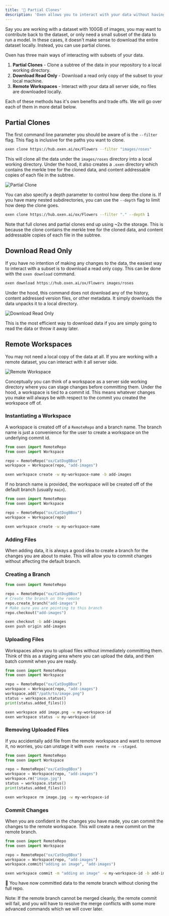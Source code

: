 ```yaml
---
title: '🧩 Partial Clones'
description: 'Oxen allows you to interact with your data without having to download the entire dataset locally.'
---
```


Say you are working with a dataset with 100GB of images, you may want to contribute back to the dataset, or only need a small subset of the data to run a model. In these cases, it doesn't make sense to download the entire dataset locally. Instead, you can use partial clones.

Oxen has three main ways of interacting with subsets of your data.

1) **Partial Clones** - Clone a subtree of the data in your repository to a local working directory.
2) **Download Read Only** - Download a read only copy of the subset to your local machine.
3) **Remote Workspaces** - Interact with your data all server side, no files are downloaded locally.

Each of these methods has it's own benefits and trade offs. We will go over each of them in more detail below.


## Partial Clones

The first command line parameter you should be aware of is the `--filter` flag. This flag is inclusive for the paths you want to clone.

```bash
oxen clone https://hub.oxen.ai/ox/Flowers --filter "images/roses"
```

This will clone all the data under the `images/roses` directory into a local working directory. Under the hood, it also creates a `.oxen` directory which contains the merkle tree for the cloned data, and content addressable copies of each file in the subtree.

![Partial Clone](/images/PartialClones.png)

You can also specify a depth parameter to control how deep the clone is. If you have many nested subdirectories, you can use the `--depth` flag to limit how deep the clone goes.

```bash
oxen clone https://hub.oxen.ai/ox/Flowers --filter "." --depth 1
```

Note that full clones and partial clones end up using ~2x the storage. This is because the clone contains the merkle tree for the cloned data, and content addressable copies of each file in the subtree.

## Download Read Only

If you have no intention of making any changes to the data, the easiest way to interact with a subset is to download a read only copy. This can be done with the `oxen download` command.

```bash
oxen download https://hub.oxen.ai/ox/Flowers images/roses
```

Under the hood, this command does not download any of the history, content addressed version files, or other metadata. It simply downloads the data unpacks it to a local directory.

![Download Read Only](/images/partial-download.jpg)

This is the most efficient way to download data if you are simply going to read the data or throw it away later.

## Remote Workspaces

You may not need a local copy of the data at all. If you are working with a remote dataset, you can interact with it all server side.

![Remote Workspace](/images/RemoteWorkspaces.png)

Conceptually you can think of a workspace as a server side working directory where you can stage changes before committing them. Under the hood, a workspace is tied to a commit id. This means whatever changes you make will always be with respect to the commit you created the workspace off of.

### Instantiating a Workspace

A workspace is created off of a `RemoteRepo` and a branch name. The branch name is just a convenience for the user to create a workspace on the underlying commit id.

<CodeGroup>

```python Python
from oxen import RemoteRepo
from oxen import Workspace

repo = RemoteRepo("ox/CatDogBBox")
workspace = Workspace(repo, "add-images")
```

```bash CLI
oxen workspace create -w my-workspace-name -b add-images
```

</CodeGroup>

If no branch name is provided, the workspace will be created off of the default branch (usually `main`).

<CodeGroup>

```python Python
from oxen import RemoteRepo
from oxen import Workspace

repo = RemoteRepo("ox/CatDogBBox")
workspace = Workspace(repo)
```

```bash CLI
oxen workspace create -w my-workspace-name
```

</CodeGroup>

### Adding Files

When adding data, it is always a good idea to create a branch for the changes you are about to make. This will allow you to commit changes without affecting the default branch.

### Creating a Branch

<CodeGroup>

```python Python
from oxen import RemoteRepo

repo = RemoteRepo("ox/CatDogBBox")
# Create the branch on the remote
repo.create_branch("add-images")
# Make sure you are pointing to this branch
repo.checkout("add-images")
```

```bash CLI
oxen checkout -b add-images
oxen push origin add-images
```

</CodeGroup>

### Uploading Files

Workspaces allow you to upload files without immediately committing them. Think of this as a staging area where you can upload the data, and then batch commit when you are ready.

<CodeGroup>

```python Python
from oxen import RemoteRepo
from oxen import Workspace

repo = RemoteRepo("ox/CatDogBBox")
workspace = Workspace(repo, "add-images")
workspace.add("/path/to/image.png")
status = workspace.status()
print(status.added_files())
```

```bash CLI
oxen workspace add image.png -w my-workspace-id
oxen workspace status -w my-workspace-id
```

</CodeGroup>

### Removing Uploaded Files

If you accidentally add file from the remote workspace and want to remove it, no worries, you can unstage it with `oxen remote rm --staged`.

<CodeGroup>

```python Python
from oxen import RemoteRepo
from oxen import Workspace

repo = RemoteRepo("ox/CatDogBBox")
workspace = Workspace(repo, "add-images")
workspace.rm("image.jpg")
status = workspace.status()
print(status.added_files())
```

```bash
oxen workspace rm image.jpg -w my-workspace-id
```

</CodeGroup>

### Commit Changes

When you are confident in the changes you have made, you can commit the changes to the remote workspace. This will create a new commit on the remote branch.

<CodeGroup>

```python Python
from oxen import RemoteRepo
from oxen import Workspace

repo = RemoteRepo("ox/CatDogBBox")
workspace = Workspace(repo, "add-images")
workspace.commit("adding an image", "add-images")
```

```bash CLI
oxen workspace commit -m "adding an image" -w my-workspace-id -b add-images
```

</CodeGroup>

🎉 You have now committed data to the remote branch without cloning the full repo.

Note: If the remote branch cannot be merged cleanly, the remote commit will fail, and you will have to resolve the merge conflicts with some more advanced commands which we will cover later.
